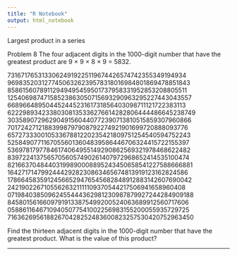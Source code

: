 ```yaml
---
title: "R Notebook"
output: html_notebook
---
```

Largest product in a series
  
Problem 8
The four adjacent digits in the 1000-digit number that have the greatest product are 9 × 9 × 8 × 9 = 5832.

73167176531330624919225119674426574742355349194934
96983520312774506326239578318016984801869478851843
85861560789112949495459501737958331952853208805511
12540698747158523863050715693290963295227443043557
66896648950445244523161731856403098711121722383113
62229893423380308135336276614282806444486645238749
30358907296290491560440772390713810515859307960866
70172427121883998797908792274921901699720888093776
65727333001053367881220235421809751254540594752243
52584907711670556013604839586446706324415722155397
53697817977846174064955149290862569321978468622482
83972241375657056057490261407972968652414535100474
82166370484403199890008895243450658541227588666881
16427171479924442928230863465674813919123162824586
17866458359124566529476545682848912883142607690042
24219022671055626321111109370544217506941658960408
07198403850962455444362981230987879927244284909188
84580156166097919133875499200524063689912560717606
05886116467109405077541002256983155200055935729725
71636269561882670428252483600823257530420752963450

Find the thirteen adjacent digits in the 1000-digit number that have the greatest product. What is the value of this product?

---

